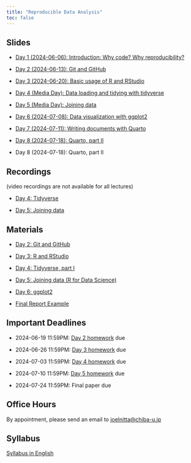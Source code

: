 ```yaml
---
title: "Reproducible Data Analysis"
toc: false
---
```


## Slides

- [Day 1 (2024-06-06): Introduction: Why code? Why reproducibility?](day1/index.qmd)

- [Day 2 (2024-06-13): Git and GitHub](day2/index.qmd)

- [Day 3 (2024-06-20): Basic usage of R and RStudio](day3/index.qmd)

- [Day 4 (Media Day): Data loading and tidying with tidyverse](day4/index.qmd)

- [Day 5 (Media Day): Joining data](day5/index.qmd)

- [Day 6 (2024-07-08): Data visualization with ggplot2](day6/index.qmd)

- [Day 7 (2024-07-11): Writing documents with Quarto](day7/index.qmd)

- [Day 8 (2024-07-18): Quarto, part II](day8/index.qmd)

- Day 8 (2024-07-18): Quarto, part II

## Recordings

(video recordings are not available for all lectures)

- [Day 4: Tidyverse](https://youtu.be/ikzQwRJbh18?si=tiv94i5X_LJF6uqr)

- [Day 5: Joining data](https://youtu.be/NOfTnoEtCYk)

## Materials

- [Day 2: Git and GitHub](https://github.com/data-analysis-chiba-2024/day02-git/blob/main/day02_intro_to_git.md)

- [Day 3: R and RStudio](https://github.com/data-analysis-chiba-2024/day03-r/blob/main/day03_intro_to_r.md)

- [Day 4: Tidyverse, part I](https://github.com/data-analysis-chiba-2024/day04-tidy/blob/main/day04_tidy.md)

- [Day 5: Joining data (R for Data Science)](https://r4ds.hadley.nz/joins)

- [Day 6: ggplot2](https://github.com/data-analysis-chiba-2024/day06-ggplot/blob/main/day06_ggplot2.md)

- [Final Report Example](https://github.com/data-analysis-chiba-2024/gapminder-report/)

## Important Deadlines

- 2024-06-19 11:59PM: [Day 2 homework](https://github.com/data-analysis-chiba-2024/day02-git/blob/main/git_facts.md) due

- 2024-06-26 11:59PM: [Day 3 homework](https://github.com/data-analysis-chiba-2024/day03-r/blob/main/day03_homework.R) due

- 2024-07-03 11:59PM: [Day 4 homework](https://github.com/data-analysis-chiba-2024/day04-tidy/blob/main/day04_homework.R) due

- 2024-07-10 11:59PM: [Day 5 homework](https://github.com/data-analysis-chiba-2024/day05-join/blob/main/day05_homework.R) due

- 2024-07-24 11:59PM: Final paper due

## Office Hours

By appointment, please send an email to <joelnitta@chiba-u.jp>

## Syllabus

[Syllabus in English](https://syllabus.gs.chiba-u.jp/2024/101101101076000/Z011531301/en_US)
